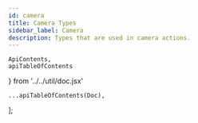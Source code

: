 ```yaml
---
id: camera
title: Camera Types
sidebar_label: Camera
description: Types that are used in camera actions.
---
```


    ApiContents,
    apiTableOfContents
} from '../../util/doc.jsx'

    ...apiTableOfContents(Doc),
];

<ApiContents doc={Doc} />